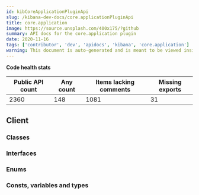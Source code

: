 ```yaml
---
id: kibCoreApplicationPluginApi
slug: /kibana-dev-docs/core.applicationPluginApi
title: core.application
image: https://source.unsplash.com/400x175/?github
summary: API docs for the core.application plugin
date: 2020-11-16
tags: ['contributor', 'dev', 'apidocs', 'kibana', 'core.application']
warning: This document is auto-generated and is meant to be viewed inside our experimental, new docs system. Reach out in #docs-engineering for more info.
---
```






**Code health stats**

| Public API count  | Any count | Items lacking comments | Missing exports | 
|-------------------|-----------|------------------------|-----------------|
| 2360 | 148 | 1081 | 31 |

## Client

### Classes
<DocDefinitionList data={coreApplicationObj.client.classes}/>

### Interfaces
<DocDefinitionList data={coreApplicationObj.client.interfaces}/>

### Enums
<DocDefinitionList data={coreApplicationObj.client.enums}/>

### Consts, variables and types
<DocDefinitionList data={coreApplicationObj.client.misc}/>

